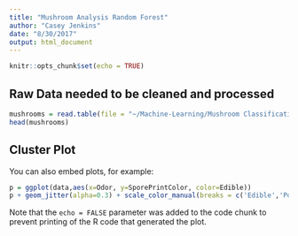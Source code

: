 ```yaml
---
title: "Mushroom Analysis Random Forest"
author: "Casey Jenkins"
date: "8/30/2017"
output: html_document
---
```


```r
knitr::opts_chunk$set(echo = TRUE)
```

## Raw Data needed to be cleaned and processed

```r
mushrooms = read.table(file = "~/Machine-Learning/Mushroom Classification/agaricus-lepiota.data", header = FALSE, sep = ",")
head(mushrooms)
```

## Cluster Plot

You can also embed plots, for example:

```r
p = ggplot(data,aes(x=Odor, y=SporePrintColor, color=Edible))
p + geom_jitter(alpha=0.3) + scale_color_manual(breaks = c('Edible','Poisonous'),values=c('darkgreen','red'))
```

Note that the `echo = FALSE` parameter was added to the code chunk to prevent printing of the R code that generated the plot.
